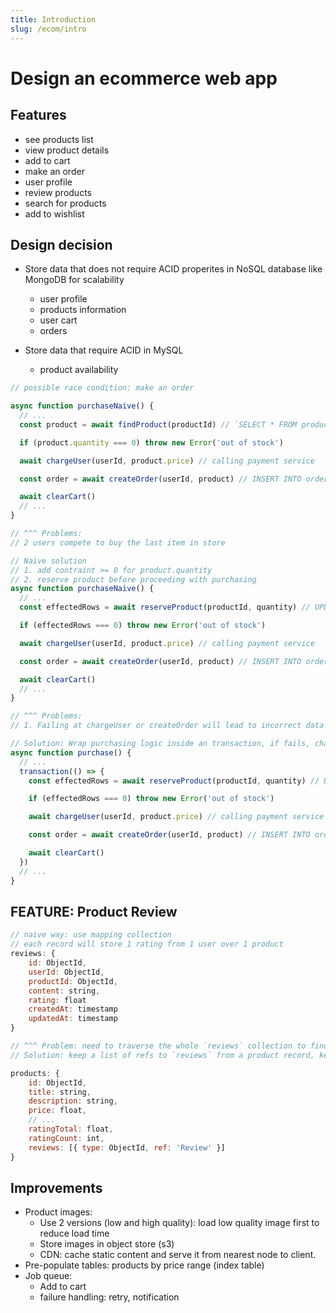 ```yaml
---
title: Introduction
slug: /ecom/intro
---
```


# Design an ecommerce web app

## Features

- see products list
- view product details
- add to cart
- make an order
- user profile
- review products
- search for products
- add to wishlist

## Design decision

- Store data that does not require ACID properites in NoSQL database like MongoDB for scalability

  - user profile
  - products information
  - user cart
  - orders

- Store data that require ACID in MySQL
  - product availability

```js
// possible race condition: make an order

async function purchaseNaive() {
  // ...
  const product = await findProduct(productId) // `SELECT * FROM products where product_id = :productId;`

  if (product.quantity === 0) throw new Error('out of stock')

  await chargeUser(userId, product.price) // calling payment service

  const order = await createOrder(userId, product) // INSERT INTO orders ...

  await clearCart()
  // ...
}

// ^^^ Problems:
// 2 users compete to buy the last item in store

// Naive solution
// 1. add contraint >= 0 for product.quantity
// 2. reserve product before proceeding with purchasing
async function purchaseNaive() {
  // ...
  const effectedRows = await reserveProduct(productId, quantity) // UPDATE products SET quantity = quantity - :quanitty where productId = :productId;

  if (effectedRows === 0) throw new Error('out of stock')

  await chargeUser(userId, product.price) // calling payment service

  const order = await createOrder(userId, product) // INSERT INTO orders ...

  await clearCart()
  // ...
}

// ^^^ Problems:
// 1. Failing at chargeUser or createOrder will lead to incorrect data

// Solution: Wrap purchasing logic inside an transaction, if fails, changes are reverted
async function purchase() {
  // ...
  transaction(() => {
    const effectedRows = await reserveProduct(productId, quantity) // UPDATE products SET quantity = quantity - :quanitty where productId = :productId;

    if (effectedRows === 0) throw new Error('out of stock')

    await chargeUser(userId, product.price) // calling payment service

    const order = await createOrder(userId, product) // INSERT INTO orders ...

    await clearCart()
  })
  // ...
}
```

## FEATURE: Product Review

```js
// naive way: use mapping collection
// each record will store 1 rating from 1 user over 1 product
reviews: {
    id: ObjectId,
    userId: ObjectId,
    productId: ObjectId,
    content: string,
    rating: float
    createdAt: timestamp
    updatedAt: timestamp
}

// ^^^ Problem: need to traverse the whole `reviews` collection to find reviews and calculate average rating
// Solution: keep a list of refs to `reviews` from a product record, keep current average rating and the number of ratings

products: {
    id: ObjectId,
    title: string,
    description: string,
    price: float,
    // ...
    ratingTotal: float,
    ratingCount: int,
    reviews: [{ type: ObjectId, ref: 'Review' }]
}
```

## Improvements

- Product images:
  - Use 2 versions (low and high quality): load low quality image first to reduce load time
  - Store images in object store (s3)
  - CDN: cache static content and serve it from nearest node to client.
- Pre-populate tables: products by price range (index table)
- Job queue:
  - Add to cart
  - failure handling: retry, notification
